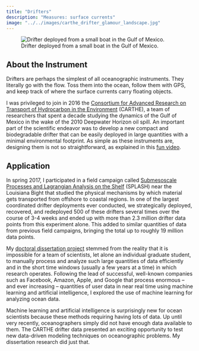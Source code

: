 ```yaml
---
title: "Drifters"
description: "Measures: surface currents"
image: "../../images/carthe_drifter_glamour_landscape.jpg"
---
```


![Drifter deployed from a small boat in the Gulf of Mexico.](../../images/carthe_drifter_glamour_landscape.jpg){fig-alt="Drifter being deployed from a small boat"}

## About the Instrument

Drifters are perhaps the simplest of all oceanographic instruments. They literally go with the flow. Toss them into the ocean, follow them with GPS, and keep track of where the surface currents carry floating objects.

I was privileged to join in 2016 the [Consortium for Advanced Research on Transport of Hydrocarbon in the Environment](http://carthe.org/) (CARTHE), a team of researchers that spent a decade studying the dynamics of the Gulf of Mexico in the wake of the 2010 Deepwater Horizon oil spill. An important part of the scientific endeavor was to develop a new compact and biodegradable drifter that can be easily deployed in large quantities with a minimal environmental footprint. As simple as these instruments are, designing them is not so straightforward, as explained in this [fun video](https://vimeo.com/213850498).

## Application

In spring 2017, I participated in a field campaign called [Submesoscale Processes and Lagrangian Analysis on the Shelf](http://carthe.org/splash/) (SPLASH) near the Louisiana Bight that studied the physical mechanisms by which material gets transported from offshore to coastal regions. In one of the largest coordinated drifter deployments ever conducted, we strategically deployed, recovered, and redeployed 500 of these drifters several times over the course of 3-4 weeks and ended up with more than 2.3 million drifter data points from this experiment alone. This added to similar quantities of data from previous field campaigns, bringing the total up to roughly 19 million data points.

My [doctoral dissertation project](../research/trajectory-prediction.qmd) stemmed from the reality that it is impossible for a team of scientists, let alone an individual graduate student, to manually process and analyze such large quantities of data efficiently and in the short time windows (usually a few years at a time) in which research operates. Following the lead of successful, well-known companies such as Facebook, Amazon, Apple, and Google that process enormous -- and ever increasing -- quantities of user data in near real time using machine learning and artificial intelligence, I explored the use of machine learning for analyzing ocean data.

Machine learning and artificial intelligence is surprisingly new for ocean scientists because these methods requiring having lots of data. Up until very recently, oceanographers simply did not have enough data available to them. The CARTHE drifter data presented an exciting opportunity to test new data-driven modeling techniques on oceanographic problems. My dissertation research did just that.